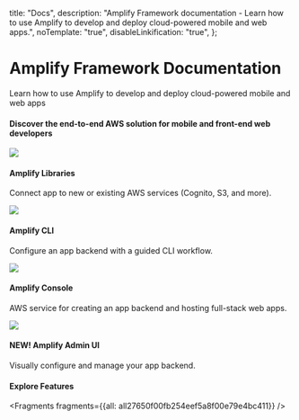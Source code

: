   title: "Docs",
  description: "Amplify Framework documentation - Learn how to use Amplify to develop and deploy cloud-powered mobile and web apps.",
  noTemplate: "true",
  disableLinkification: "true",
};



<Hero>
  <h1 slot="heading" class="font-weight-300">
    Amplify Framework Documentation
  </h1>
  <p slot="subheading" class="font-weight-300">
    Learn how to use Amplify to develop and deploy cloud-powered mobile
    and web apps
  </p>

  <docs-landing-hero-cta slot="cta" />
</Hero>
<Container
  class="background-color-off-white"
  inner-class="padding-top-lg padding-bottom-lg padding-horizontal-md">
  <h4 class="text-align-center">Discover the end-to-end AWS solution for mobile and front-end web developers</h4>
    <Grid columns="1">
  <Grid columns="4" class="margin-top-lg">
      <Card url="~/lib/lib.md" class="border-radius">
        <img slot="graphic" src="~/assets/lib.png" />
        <h4 slot="heading">Amplify Libraries</h4>
        <p slot="description">
          Connect app to new or existing AWS services (Cognito, S3, and more).
        </p>
      </Card>
      <Card url="~/cli/cli.md" class="border-radius">
        <img slot="graphic" src="~/assets/cli.png" />
        <h4 slot="heading">Amplify CLI</h4>
        <p slot="description">
        Configure an app backend with a guided CLI workflow.
        </p>
      </Card>
      <Card url="~/console/console.md" class="border-radius" >
        <img slot="graphic" src="~/assets/console.png" />
        <h4 slot="heading">Amplify Console</h4>
        <p slot="description">
          AWS service for creating an app backend and hosting full-stack web apps.
        </p>
      </Card>
      <Card url="~/console/adminui/intro.md" class="border-radius">
        <img slot="graphic" src="~/assets/console.png" />
        <h4 slot="heading">NEW! Amplify Admin UI</h4>
        <p slot="description">
          Visually configure and manage your app backend.
        </p>
      </Card>
    </Grid>
  </Grid>
</Container>
<Container
  class="background-color-off-white"
  inner-class="padding-bottom-lg padding-top-lg padding-horizontal-md"
>
  <h4 class="text-align-center">Explore Features</h4>
  


<Fragments fragments={{all: all27650f00fb254eef5a8f00e79e4bc411}} />
</Container>
<docs-link-banner></docs-link-banner>
<Footer></Footer>
